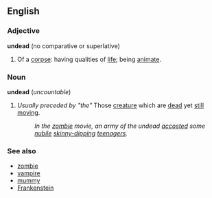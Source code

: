 ==English==
===Adjective===
'''undead''' (no comparative or superlative)

# Of a [[corpse]]: having qualities of [[life]]; being [[animate]].

===Noun===
'''undead''' (''uncountable'')

# ''Usually preceded by "the"'' Those [[creature]] which are [[dead]] yet [[still]] [[moving]].
#: ''In the [[zombie]] movie, an army of the undead [[accost]]ed some [[nubile]] [[skinny-dip]]ping [[teenager]]s.''

===See also===
*[[zombie]]
*[[vampire]]
*[[mummy]]
*[[Frankenstein]]